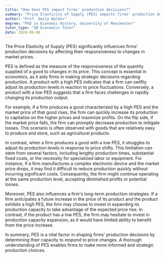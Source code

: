 ```yaml
---
title: "How does PES impact firms' production decisions?"
summary: "Price Elasticity of Supply (PES) impacts firms' production decisions by influencing their responsiveness to price changes."
author: "Prof. Emily Walker"
degree: "PhD in Economic History, University of Manchester"
tutor_type: "IB Economics Tutor"
date: 2024-06-06
---
```


The Price Elasticity of Supply (PES) significantly influences firms' production decisions by affecting their responsiveness to changes in market prices.

PES is defined as the measure of the responsiveness of the quantity supplied of a good to changes in its price. This concept is essential in economics, as it aids firms in making strategic decisions regarding production. A product with a high PES indicates that a firm can swiftly adjust its production levels in reaction to price fluctuations. Conversely, a product with a low PES suggests that a firm faces challenges in rapidly changing its production output.

For example, if a firm produces a good characterized by a high PES and the market price of that good rises, the firm can quickly increase its production to capitalize on the higher prices and maximize profits. On the flip side, if the market price falls, the firm can promptly decrease production to mitigate losses. This scenario is often observed with goods that are relatively easy to produce and store, such as agricultural products.

In contrast, when a firm produces a good with a low PES, it struggles to adjust its production levels in response to price shifts. This limitation can stem from several factors, including lengthy production times, substantial fixed costs, or the necessity for specialized labor or equipment. For instance, if a firm manufactures a complex electronic device and the market price drops, it may find it difficult to reduce production quickly without incurring significant costs. Consequently, the firm might continue operating at the same production level, accepting diminished profits or potential losses.

Moreover, PES also influences a firm's long-term production strategies. If a firm anticipates a future increase in the price of its product and the product exhibits a high PES, the firm may choose to invest in expanding its production capacity to take advantage of the expected price rise. In contrast, if the product has a low PES, the firm may hesitate to invest in production capacity expansion, as it would have limited ability to benefit from the price increase.

In summary, PES is a vital factor in shaping firms' production decisions by determining their capacity to respond to price changes. A thorough understanding of PES enables firms to make more informed and strategic production choices.
    